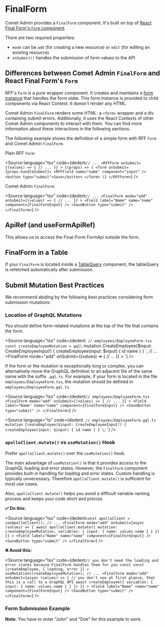 

<Meta of={FinalFormStories} />

# FinalForm

Comet Admin provides a `FinalForm` component.
It's built on top of [React Final Form's `Form` component](https://final-form.org/docs/react-final-form/api/Form).

There are two required properties:

- `mode` can be `add` (for creating a new resource) or `edit` (for editing an existing resource)
- `onSubmit()` handles the submission of form values to the API

<Canvas of={FinalFormStories.BasicFinalForm} />

## Differences between Comet Admin `FinalForm` and React Final Form's `Form`

RFF's `Form` is a pure wrapper component.
It creates and maintains a [form instance](https://final-form.org/docs/final-form/api#createform) that handles the form state.
This form instance is provided to child components via React Context.
It doesn't render any HTML.

Comet Admin `FinalForm` renders some HTML: a `<form>` wrapper and a div containing submit errors.
Additionally, it uses the React Contexts of other Comet Admin components to interact with them.
You can find more information about these interactions in the following sections.

The following example shows the definition of a simple form with RFF `Form` and Comet Admin `FinalForm`.

Plain RFF `Form`:

<Source
    language="tsx"
    code={dedent`
        // ...
        <RFFForm
            onSubmit={(values) => {
                // ...
            }}
        >
            {(props) => (
                <form onSubmit={props.handleSubmit}>
                    <RFFField name="name" component="input" />
                    <button type="submit">Save</button>
                </form>
            )}
        </RFFForm>
  `}
/>

Comet Admin `FinalForm`:

<Source
    language="tsx"
    code={dedent`
        // ...
        <FinalForm
            mode="add"
            onSubmit={(values) => {
                // ...
            }}
        >
            <Field label="Name" name="name" component={FinalFormInput} />
            <SaveButton type="submit" />
        </FinalForm>
  `}
/>

## ApiRef (and useFormApiRef)

This allows us to access the Final-Form FormApi outside the form.

<Canvas of={FinalFormStories.FinalFormApiRef} />

## FinalForm in a Table

If your `FinalForm` is located inside a [TableQuery](?path=/docs/docs-components-table-tablequery--docs) component, the tableQuery is refetched automatically after submission.

## Submit Mutation Best Practices

We recommend abiding by the following best practices considering form submission mutations:

### Location of GraphQL Mutations

You should define form-related mutations at the top of the file that contains the form.

<Source
    language="tsx"
    code={dedent`
        // employees/EmployeeForm.tsx
        const createEmployeeMutation = gql\`
            mutation CreateEmployee($input: CreateEmployeeInput!) {
                createEmployee(input: $input) {
                    id
                    name
                }
            }
        \`;
        // ...
        <FinalForm
            mode="add"
            onSubmit={(values) => {
                // ...
            }}
        >
            <Field label="Name" name="name" component={FinalFormInput} />
            <SaveButton type="submit" />
        </FinalForm>
`}
/>

If the form or the mutation is exceptionally long or complex, you can alternatively move the GraphQL definition to an adjacent file of the same name with the suffix `.gql.ts`.
For example, if your form is located in the file `employees/EmployeeForm.tsx`, the mutation should be defined in `employees/EmployeeForm.gql.ts`.

<Source
    language="tsx"
    code={dedent`
        // employees/EmployeeForm.tsx
        <FinalForm
            mode="add"
            onSubmit={(values) => {
                // ...
            }}
        >
            <Field label="Name" name="name" component={FinalFormInput} />
            <SaveButton type="submit" />
        </FinalForm>
  `}
/>

<Source
    language="ts"
    code={dedent`
        // employees/EmployeeForm.gql.ts
            mutation CreateEmployee($input: CreateEmployeeInput!) {
                createEmployee(input: $input) {
                    id
                    name
                }
            }
        \`;
  `}
/>

### `apolloClient.mutate()` vs `useMutation()` Hook

Prefer `apolloClient.mutate()` over the `useMutation()` hook.

The main advantage of `useMutation()` is that it provides access to the GraphQL loading and error states.
However, the `FinalForm` component provides built-in handling for loading and error states.
Custom handling is typically unnecessary.
Therefore `apolloClient.mutate()` is sufficient for most use cases.

Also, `apolloClient.mutate()` helps you avoid a difficult variable naming process and keeps your code short and precise.

**✅ Do this:**

<Source
    language="tsx"
    code={dedent`
        const apolloClient = useApolloClient();
        // ...
        <FinalForm
            mode="add"
            onSubmit={async (values) => {
                await apolloClient.mutate({
                    mutation: createEmployeeMutation,
                    variables: {
                        input: {
                            name: values.name
                        }
                    }
                })
            }}
        >
            <Field label="Name" name="name" component={FinalFormInput} />
            <SaveButton type="submit" />
        </FinalForm>
`}
/>

**❌ Avoid this:**

<Source
    language="tsx"
    code={dedent`
        // you don't need the loading and error states because FinalForm handles them for you
        const const [createEmployee, { loading, error }] = useMutation(createEmployeeMutation);
        // ...
        <FinalForm
            mode="add"
            onSubmit={async (values) => {
                // you don't see at first glance, that this is a call to a GraphQL API
                await createEmployee({
                    variables: {
                        input: {
                            name: values.name
                        }
                    }
                })
            }}
        >
            <Field label="Name" name="name" component={FinalFormInput} />
            <SaveButton type="submit" />
        </FinalForm>
`}
/>

### Form Submission Example

**Note:** You have to enter "John" and "Doe" for this example to work.

<Canvas of={FinalFormStories.SubmitMutationBestPractices} />
